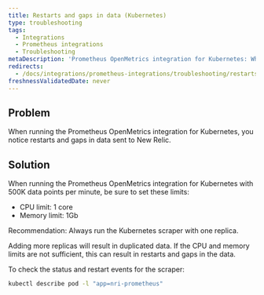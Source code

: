 ```yaml
---
title: Restarts and gaps in data (Kubernetes)
type: troubleshooting
tags:
  - Integrations
  - Prometheus integrations
  - Troubleshooting
metaDescription: 'Prometheus OpenMetrics integration for Kubernetes: What to do if you see restarts and gaps in data sent to New Relic.'
redirects:
  - /docs/integrations/prometheus-integrations/troubleshooting/restarts-gaps-data-kubernetes
freshnessValidatedDate: never
---
```


## Problem

When running the Prometheus OpenMetrics integration for Kubernetes, you notice restarts and gaps in data sent to New Relic.

## Solution

When running the Prometheus OpenMetrics integration for Kubernetes with 500K data points per minute, be sure to set these limits:

* CPU limit: 1 core
* Memory limit: 1Gb

Recommendation: Always run the Kubernetes scraper with one replica.

Adding more replicas will result in duplicated data. If the CPU and memory limits are not sufficient, this can result in restarts and gaps in the data.

To check the status and restart events for the scraper:

```sh
kubectl describe pod -l "app=nri-prometheus"
```
